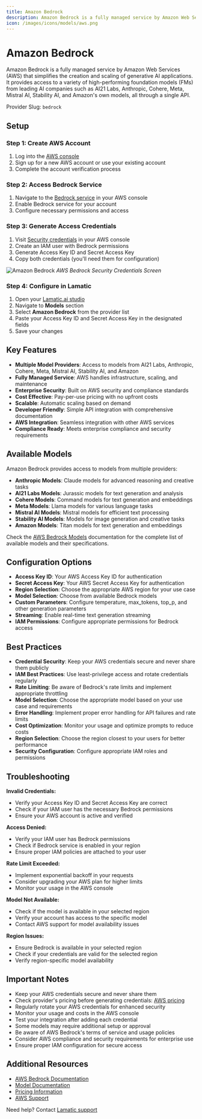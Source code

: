 ```yaml
---
title: Amazon Bedrock
description: Amazon Bedrock is a fully managed service by Amazon Web Services (AWS) that simplifies the creation and scaling of generative AI applications, providing access to high-performing foundation models from leading AI companies.
icon: /images/icons/models/aws.png
---
```


[AWS console]: https://aws.amazon.com/bedrock
[AWS Bedrock]: https://console.aws.amazon.com/bedrock
[AWS credentials]: https://console.aws.amazon.com/iam/home#/security_credentials
[AWS docs]: https://docs.aws.amazon.com/bedrock/
[AWS pricing]: https://aws.amazon.com/bedrock/pricing/
[AWS models]: https://docs.aws.amazon.com/bedrock/latest/userguide/models.html

[Lamatic.ai studio]: https://studio.lamatic.ai
[Lamatic support]: https://lamatic.ai/docs/slack


# Amazon Bedrock
<IntegrationOverviw slug="bedrock" type="models" />
Amazon Bedrock is a fully managed service by Amazon Web Services (AWS) that simplifies the creation and scaling of generative AI applications. It provides access to a variety of high-performing foundation models (FMs) from leading AI companies such as AI21 Labs, Anthropic, Cohere, Meta, Mistral AI, Stability AI, and Amazon's own models, all through a single API.


<Callout type="info">Provider Slug: `bedrock`</Callout>

## Setup

### Step 1: Create AWS Account
1. Log into the [AWS console][AWS console]
2. Sign up for a new AWS account or use your existing account
3. Complete the account verification process

### Step 2: Access Bedrock Service
1. Navigate to the [Bedrock service][AWS Bedrock] in your AWS console
2. Enable Bedrock service for your account
3. Configure necessary permissions and access

### Step 3: Generate Access Credentials
1. Visit [Security credentials][AWS credentials] in your AWS console
2. Create an IAM user with Bedrock permissions
3. Generate Access Key ID and Secret Access Key
4. Copy both credentials (you'll need them for configuration)

![Amazon Bedrock](./img/amazon-ai.png)
*AWS Bedrock Security Credentials Screen*

### Step 4: Configure in Lamatic
1. Open your [Lamatic.ai studio]
2. Navigate to **Models** section
3. Select **Amazon Bedrock** from the provider list
4. Paste your Access Key ID and Secret Access Key in the designated fields
5. Save your changes

## Key Features

- **Multiple Model Providers**: Access to models from AI21 Labs, Anthropic, Cohere, Meta, Mistral AI, Stability AI, and Amazon
- **Fully Managed Service**: AWS handles infrastructure, scaling, and maintenance
- **Enterprise Security**: Built on AWS security and compliance standards
- **Cost Effective**: Pay-per-use pricing with no upfront costs
- **Scalable**: Automatic scaling based on demand
- **Developer Friendly**: Simple API integration with comprehensive documentation
- **AWS Integration**: Seamless integration with other AWS services
- **Compliance Ready**: Meets enterprise compliance and security requirements

## Available Models

Amazon Bedrock provides access to models from multiple providers:

- **Anthropic Models**: Claude models for advanced reasoning and creative tasks
- **AI21 Labs Models**: Jurassic models for text generation and analysis
- **Cohere Models**: Command models for text generation and embeddings
- **Meta Models**: Llama models for various language tasks
- **Mistral AI Models**: Mistral models for efficient text processing
- **Stability AI Models**: Models for image generation and creative tasks
- **Amazon Models**: Titan models for text generation and embeddings

Check the [AWS Bedrock Models][AWS models] documentation for the complete list of available models and their specifications.

## Configuration Options

- **Access Key ID**: Your AWS Access Key ID for authentication
- **Secret Access Key**: Your AWS Secret Access Key for authentication
- **Region Selection**: Choose the appropriate AWS region for your use case
- **Model Selection**: Choose from available Bedrock models
- **Custom Parameters**: Configure temperature, max_tokens, top_p, and other generation parameters
- **Streaming**: Enable real-time text generation streaming
- **IAM Permissions**: Configure appropriate permissions for Bedrock access

## Best Practices

- **Credential Security**: Keep your AWS credentials secure and never share them publicly
- **IAM Best Practices**: Use least-privilege access and rotate credentials regularly
- **Rate Limiting**: Be aware of Bedrock's rate limits and implement appropriate throttling
- **Model Selection**: Choose the appropriate model based on your use case and requirements
- **Error Handling**: Implement proper error handling for API failures and rate limits
- **Cost Optimization**: Monitor your usage and optimize prompts to reduce costs
- **Region Selection**: Choose the region closest to your users for better performance
- **Security Configuration**: Configure appropriate IAM roles and permissions

## Troubleshooting

**Invalid Credentials:**
- Verify your Access Key ID and Secret Access Key are correct
- Check if your IAM user has the necessary Bedrock permissions
- Ensure your AWS account is active and verified

**Access Denied:**
- Verify your IAM user has Bedrock permissions
- Check if Bedrock service is enabled in your region
- Ensure proper IAM policies are attached to your user

**Rate Limit Exceeded:**
- Implement exponential backoff in your requests
- Consider upgrading your AWS plan for higher limits
- Monitor your usage in the AWS console

**Model Not Available:**
- Check if the model is available in your selected region
- Verify your account has access to the specific model
- Contact AWS support for model availability issues

**Region Issues:**
- Ensure Bedrock is available in your selected region
- Check if your credentials are valid for the selected region
- Verify region-specific model availability

## Important Notes

- Keep your AWS credentials secure and never share them
- Check provider's pricing before generating credentials: [AWS pricing][AWS pricing]
- Regularly rotate your AWS credentials for enhanced security
- Monitor your usage and costs in the AWS console
- Test your integration after adding each credential
- Some models may require additional setup or approval
- Be aware of AWS Bedrock's terms of service and usage policies
- Consider AWS compliance and security requirements for enterprise use
- Ensure proper IAM configuration for secure access

## Additional Resources

- [AWS Bedrock Documentation][AWS docs]
- [Model Documentation][AWS models]
- [Pricing Information][AWS pricing]
- [AWS Support](https://aws.amazon.com/support/)

Need help? Contact [Lamatic support]
